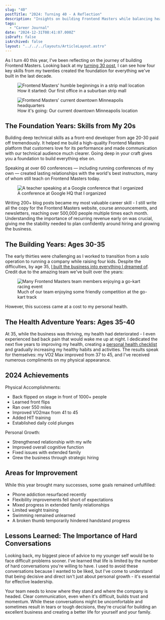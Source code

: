 ```yaml
---
slug: "40"
postTitle: "2024: Turning 40 - A Reflection"
description: "Insights on building Frontend Masters while balancing health, family, and becoming a leader."
tags:
  - "Career Journal"
date: "2024-12-31T08:41:07.000Z"
isDraft: false
isArchived: false
layout: "../../../layouts/ArticleLayout.astro"
---
```



As I turn 40 this year, I've been reflecting on the journey of building Frontend Masters. Looking back at my [turning 30 post](/articles/30), I can see how four key skills from my twenties created the foundation for everything we've built in the last decade.

<div className="image-comparison">
  <figure>
    <Image 
      src={import("./_started.jpeg")} 
      alt="Frontend Masters' humble beginnings in a strip mall location"
    />
    <figcaption>How it started: Our first office in a suburban strip mall</figcaption>
  </figure>

  <figure>
    <Image 
      src={import("./_started-going.jpeg")} 
      alt="Frontend Masters' current downtown Minneapolis headquarters"
    />
    <figcaption>How it's going: Our current downtown Minneapolis location</figcaption>
  </figure>
</div>

## The Foundation Years: Skills from My 20s

Building deep technical skills as a front-end developer from age 20-30 paid off tremendously. It helped me build a high-quality Frontend Masters platform that customers love for its performance and made communication with our technical audience much clearer. Going deep in your craft gives you a foundation to build everything else on.

Speaking at over 60 conferences &mdash; including running conferences of my own &mdash; created lasting relationships with the world's best instructors, many of whom still teach on Frontend Masters today.

<figure>
  <Image
    src={import("./_google.jpeg")}
    alt="A teacher speaking at a Google conference that I organized"
  />
  <figcaption>A conference at Google HQ that I organized</figcaption>
</figure>

Writing 200+ blog posts became my most valuable career skill - I still write all the copy for the Frontend Masters website, course announcements, and newsletters, reaching over 500,000 people multiple times each month. Understanding the importance of recurring revenue early on was crucial, giving me the stability needed to plan confidently around hiring and growing the business.

## The Building Years: Ages 30-35

The early thirties were challenging as I worked to transition from a solo operation to running a company while raising four kids. Despite the difficulties, by age 35, [I built the business into everything I dreamed of](/articles/turning-35). Credit due to the amazing team we've built over the years:

<figure>
  <Image
    src={import("./_team.jpeg")}
    alt="Many Frontend Masters team members enjoying a go-kart racing event"
  />
  <figcaption>
    Much of our team enjoying some friendly competition at the go-kart track
  </figcaption>
</figure>

However, this success came at a cost to my personal health.

## The Health Adventure Years: Ages 35-40

At 35, while the business was thriving, my health had deteriorated - I even experienced bad back pain that would wake me up at night. I dedicated the next five years to improving my health, creating a [personal health checklist](/articles/personal-health-checklist) and gradually increasing my healthy habits and activities. The results speak for themselves: my VO2 Max improved from 37 to 45, and I've received numerous compliments on my physical appearance.

## 2024 Achievements

Physical Accomplishments:

- Back flipped on stage in front of 1000+ people
- Learned front flips
- Ran over 550 miles
- Improved VO2max from 41 to 45
- Added HIT training
- Established daily cold plunges

Personal Growth:

- Strengthened relationship with my wife
- Improved overall cognitive function
- Fixed issues with extended family
- Grew the business through strategic hiring

## Areas for Improvement

While this year brought many successes, some goals remained unfulfilled:

- Phone addiction resurfaced recently
- Flexibility improvements fell short of expectations
- Mixed progress in extended family relationships
- Limited weight training
- Swimming remained unlearned
- A broken thumb temporarily hindered handstand progress

## Lessons Learned: The Importance of Hard Conversations

Looking back, my biggest piece of advice to my younger self would be to face difficult problems sooner. I've learned that life is limited by the number of hard conversations you're willing to have. I used to avoid these conversations because I wanted to be liked, but I've come to understand that being decisive and direct isn't just about personal growth - it's essential for effective leadership.

Your team needs to know where they stand and where the company is headed. Clear communication, even when it's difficult, builds trust and momentum. While these conversations might be uncomfortable and sometimes result in tears or tough decisions, they're crucial for building an excellent business and creating a better life for yourself and your family.
